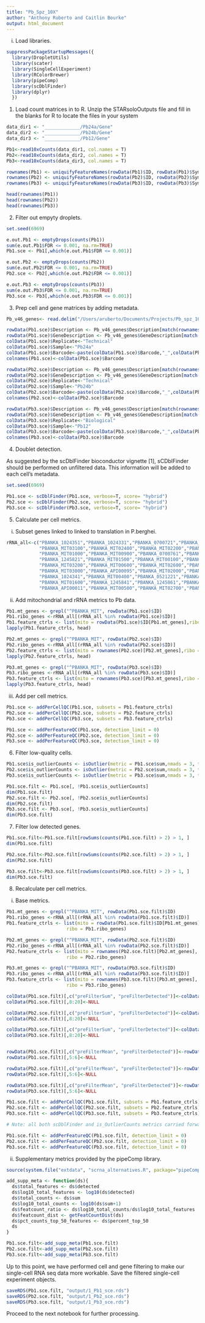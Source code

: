 ```yaml
---
title: "Pb_Spz_10X"
author: "Anthony Ruberto and Caitlin Bourke"
output: html_document
---
```


  i. Load libraries.

```r

suppressPackageStartupMessages({
  library(DropletUtils)
  library(scater)
  library(SingleCellExperiment)
  library(RColorBrewer)
  library(pipeComp)
  library(scDblFinder)
  library(dplyr)
  })

```

1. Load count matrices in to R.
Unzip the STARsoloOutputs file and fill in the blanks for R to locate the files in your system

```r

data_dir1 <- "_____________/Pb24a/Gene"
data_dir2 <- "_____________/Pb24b/Gene"
data_dir3 <- "_____________/Pb12/Gene"

Pb1<-read10xCounts(data_dir1, col.names = T)
Pb2<-read10xCounts(data_dir2, col.names = T)
Pb3<-read10xCounts(data_dir3, col.names = T)

rownames(Pb1) <- uniquifyFeatureNames(rowData(Pb1)$ID, rowData(Pb1)$Symbol)
rownames(Pb2) <- uniquifyFeatureNames(rowData(Pb2)$ID, rowData(Pb2)$Symbol)
rownames(Pb3) <- uniquifyFeatureNames(rowData(Pb3)$ID, rowData(Pb3)$Symbol)

head(rownames(Pb1))
head(rownames(Pb2))
head(rownames(Pb3))

```

2. Filter out empyty droplets. 

```r

set.seed(6969)

e.out.Pb1 <- emptyDrops(counts(Pb1))
sum(e.out.Pb1$FDR <= 0.001, na.rm=TRUE)
Pb1.sce <- Pb1[,which(e.out.Pb1$FDR <= 0.001)]

e.out.Pb2 <- emptyDrops(counts(Pb2))
sum(e.out.Pb2$FDR <= 0.001, na.rm=TRUE)
Pb2.sce <- Pb2[,which(e.out.Pb2$FDR <= 0.001)]

e.out.Pb3 <- emptyDrops(counts(Pb3))
sum(e.out.Pb3$FDR <= 0.001, na.rm=TRUE)
Pb3.sce <- Pb3[,which(e.out.Pb3$FDR <= 0.001)]

```

3. Prep cell and gene matrices by adding metadata.

```r

Pb_v46_genes<- read.delim("/Users/aruberto/Documents/Projects/Pb_spz_10X_sc/Analyses/R/PbANKA_v46_info.txt") %>% distinct()

rowData(Pb1.sce)$Description <- Pb_v46_genes$Description[match(rownames(Pb1.sce), Pb_v46_genes$Gene)]
rowData(Pb1.sce)$GeneDescription <- Pb_v46_genes$GeneDescription[match(rownames(Pb1.sce), Pb_v46_genes$Gene)]
colData(Pb1.sce)$Replicate<-"Technical"
colData(Pb1.sce)$Sample<-"Pb24a"
colData(Pb1.sce)$Barcode<-paste(colData(Pb1.sce)$Barcode,"_",colData(Pb1.sce)$Sample, sep = "")
colnames(Pb1.sce)<-colData(Pb1.sce)$Barcode

rowData(Pb2.sce)$Description <- Pb_v46_genes$Description[match(rownames(Pb2.sce), Pb_v46_genes$Gene)]
rowData(Pb2.sce)$GeneDescription <- Pb_v46_genes$GeneDescription[match(rownames(Pb2.sce), Pb_v46_genes$Gene)]
colData(Pb2.sce)$Replicate<-"Technical"
colData(Pb2.sce)$Sample<-"Pb24b"
colData(Pb2.sce)$Barcode<-paste(colData(Pb2.sce)$Barcode,"_",colData(Pb2.sce)$Sample, sep = "")
colnames(Pb2.sce)<-colData(Pb2.sce)$Barcode

rowData(Pb3.sce)$Description <- Pb_v46_genes$Description[match(rownames(Pb3.sce), Pb_v46_genes$Gene)]
rowData(Pb3.sce)$GeneDescription <- Pb_v46_genes$GeneDescription[match(rownames(Pb3.sce), Pb_v46_genes$Gene)]
colData(Pb3.sce)$Replicate<-"Biological"
colData(Pb3.sce)$Sample<-"Pb12"
colData(Pb3.sce)$Barcode<-paste(colData(Pb3.sce)$Barcode,"_",colData(Pb3.sce)$Sample, sep = "")
colnames(Pb3.sce)<-colData(Pb3.sce)$Barcode

```

4. Doublet detection.

As suggested by the scDblFinder bioconductor vignette [1], sCDblFinder should be performed on unfiltered data. This information will be added to each cell's metadata.

```r

set.seed(6969)

Pb1.sce <- scDblFinder(Pb1.sce, verbose=T, score= "hybrid")
Pb2.sce <- scDblFinder(Pb2.sce, verbose=T, score= "hybrid")
Pb3.sce <- scDblFinder(Pb3.sce, verbose=T, score= "hybrid")

```
5. Calculate per cell metrics.

  i. Subset genes linked to linked to translation in P.berghei.

```r

rRNA_all<-c("PBANKA_1024351","PBANKA_1024331","PBANKA_0700721","PBANKA_MIT00300","PBANKA_MIT00700","PBANKA_MIT02500",
            "PBANKA_MIT03100","PBANKA_MIT02400","PBANKA_MIT02200","PBANKA_MIT00800","PBANKA_MIT01200","PBANKA_MIT01700",
            "PBANKA_MIT01000","PBANKA_MIT00900","PBANKA_0700761","PBANKA_0622961","PBANKA_MIT01400","PBANKA_API00051",
            "PBANKA_1245821","PBANKA_MIT01500","PBANKA_MIT00100","PBANKA_MIT02300","PBANKA_MIT01300","PBANKA_MIT03600",
            "PBANKA_MIT03200","PBANKA_MIT00600","PBANKA_MIT02600","PBANKA_MIT02900","PBANKA_MIT00200","PBANKA_0622941",
            "PBANKA_MIT03000","PBANKA_API00095","PBANKA_MIT02000","PBANKA_0622921","PBANKA_MIT02800","PBANKA_0521241",
            "PBANKA_1024341","PBANKA_MIT00400","PBANKA_0521221","PBANKA_MIT03500","PBANKA_0521261","PBANKA_MIT03700",
            "PBANKA_MIT01600","PBANKA_1245841","PBANKA_1245861","PBANKA_MIT03300","PBANKA_MIT03400","PBANKA_API00055",
            "PBANKA_API00011","PBANKA_MIT00500","PBANKA_MIT02700","PBANKA_MIT02100","PBANKA_0700741")

```

  ii. Add mitochondrial and rRNA metrics to Pb data.

```r

Pb1.mt_genes <- grepl("^PBANKA_MIT", rowData(Pb1.sce)$ID)
Pb1.ribo_genes <-rRNA_all[(rRNA_all %in% rowData(Pb1.sce)$ID)]
Pb1.feature_ctrls <- list(mito = rowData(Pb1.sce)$ID[Pb1.mt_genes],ribo = Pb1.ribo_genes)
lapply(Pb1.feature_ctrls, head)

Pb2.mt_genes <- grepl("^PBANKA_MIT", rowData(Pb2.sce)$ID)
Pb2.ribo_genes <-rRNA_all[(rRNA_all %in% rowData(Pb2.sce)$ID)]
Pb2.feature_ctrls <- list(mito = rownames(Pb2.sce)[Pb2.mt_genes],ribo = Pb2.ribo_genes)
lapply(Pb2.feature_ctrls, head)

Pb3.mt_genes <- grepl("^PBANKA_MIT", rowData(Pb3.sce)$ID)
Pb3.ribo_genes <-rRNA_all[(rRNA_all %in% rowData(Pb3.sce)$ID)]
Pb3.feature_ctrls <- list(mito = rownames(Pb3.sce)[Pb3.mt_genes],ribo = Pb3.ribo_genes)
lapply(Pb3.feature_ctrls, head)

```
  iii. Add per cell metrics.

```r

Pb1.sce <- addPerCellQC(Pb1.sce, subsets = Pb1.feature_ctrls)
Pb2.sce <- addPerCellQC(Pb2.sce, subsets = Pb2.feature_ctrls)
Pb3.sce <- addPerCellQC(Pb3.sce, subsets = Pb3.feature_ctrls)

Pb1.sce <- addPerFeatureQC(Pb1.sce, detection_limit = 0)
Pb2.sce <- addPerFeatureQC(Pb2.sce, detection_limit = 0)
Pb3.sce <- addPerFeatureQC(Pb3.sce, detection_limit = 0)

```

6. Filter low-quality cells.

```r

Pb1.sce$is_outlierCounts <- isOutlier(metric = Pb1.sce$sum,nmads = 3, type = "higher", log = TRUE)
Pb2.sce$is_outlierCounts <- isOutlier(metric = Pb2.sce$sum,nmads = 3, type = "higher", log = TRUE)
Pb3.sce$is_outlierCounts <- isOutlier(metric = Pb3.sce$sum,nmads = 3, type = "higher", log = TRUE)

Pb1.sce.filt <- Pb1.sce[, !Pb1.sce$is_outlierCounts]
dim(Pb1.sce.filt)
Pb2.sce.filt <- Pb2.sce[, !Pb2.sce$is_outlierCounts]
dim(Pb2.sce.filt)
Pb3.sce.filt <- Pb3.sce[, !Pb3.sce$is_outlierCounts]
dim(Pb3.sce.filt)

```

7. Filter low detected genes.

```r

Pb1.sce.filt<-Pb1.sce.filt[rowSums(counts(Pb1.sce.filt) > 2) > 1, ]
dim(Pb1.sce.filt)

Pb2.sce.filt<-Pb2.sce.filt[rowSums(counts(Pb2.sce.filt) > 2) > 1, ]
dim(Pb2.sce.filt)

Pb3.sce.filt<-Pb3.sce.filt[rowSums(counts(Pb3.sce.filt) > 2) > 1, ]
dim(Pb3.sce.filt)

```

8. Recalculate per cell metrics.

  i. Base metrics.

```r

Pb1.mt_genes <- grepl("^PBANKA_MIT", rowData(Pb1.sce.filt)$ID)
Pb1.ribo_genes <-rRNA_all[(rRNA_all %in% rowData(Pb1.sce.filt)$ID)]
Pb1.feature_ctrls <- list(mito = rowData(Pb1.sce.filt)$ID[Pb1.mt_genes],
                      ribo = Pb1.ribo_genes)

Pb2.mt_genes <- grepl("^PBANKA_MIT", rowData(Pb2.sce.filt)$ID)
Pb2.ribo_genes <-rRNA_all[(rRNA_all %in% rowData(Pb2.sce.filt)$ID)]
Pb2.feature_ctrls <- list(mito = rownames(Pb2.sce.filt)[Pb2.mt_genes],
                      ribo = Pb2.ribo_genes)

Pb3.mt_genes <- grepl("^PBANKA_MIT", rowData(Pb3.sce.filt)$ID)
Pb3.ribo_genes <-rRNA_all[(rRNA_all %in% rowData(Pb3.sce.filt)$ID)]
Pb3.feature_ctrls <- list(mito = rownames(Pb3.sce.filt)[Pb3.mt_genes],
                      ribo = Pb3.ribo_genes)

colData(Pb1.sce.filt)[,c("preFilterSum", "preFilterDetected")]<-colData(Pb1.sce.filt)[,8:9]
colData(Pb1.sce.filt)[,8:20]<-NULL

colData(Pb2.sce.filt)[,c("preFilterSum", "preFilterDetected")]<-colData(Pb2.sce.filt)[,8:9]
colData(Pb2.sce.filt)[,8:20]<-NULL

colData(Pb3.sce.filt)[,c("preFilterSum", "preFilterDetected")]<-colData(Pb3.sce.filt)[,8:9]
colData(Pb3.sce.filt)[,8:20]<-NULL


rowData(Pb1.sce.filt)[,c("preFilterMean", "preFilterDetected")]<-rowData(Pb1.sce.filt)[,5:6]
rowData(Pb1.sce.filt)[,5:6]<-NULL

rowData(Pb2.sce.filt)[,c("preFilterMean", "preFilterDetected")]<-rowData(Pb2.sce.filt)[,5:6]
rowData(Pb2.sce.filt)[,5:6]<-NULL

rowData(Pb3.sce.filt)[,c("preFilterMean", "preFilterDetected")]<-rowData(Pb3.sce.filt)[,5:6]
rowData(Pb3.sce.filt)[,5:6]<-NULL

Pb1.sce.filt <- addPerCellQC(Pb1.sce.filt, subsets = Pb1.feature_ctrls)
Pb2.sce.filt <- addPerCellQC(Pb2.sce.filt, subsets = Pb2.feature_ctrls)
Pb3.sce.filt <- addPerCellQC(Pb3.sce.filt, subsets = Pb3.feature_ctrls)

# Note: all both scDblFinder and is_OutlierCounts metrics carried forward are based on the PRE-FILTERED cell numbers.

Pb1.sce.filt <- addPerFeatureQC(Pb1.sce.filt, detection_limit = 0)
Pb2.sce.filt <- addPerFeatureQC(Pb2.sce.filt, detection_limit = 0)
Pb3.sce.filt <- addPerFeatureQC(Pb3.sce.filt, detection_limit = 0)

```

  ii. Supplementary metrics provided by the pipeComp library.

```r

source(system.file("extdata", "scrna_alternatives.R", package="pipeComp"))

add_supp_meta <- function(ds){
  ds$total_features <- ds$detected
  ds$log10_total_features <- log10(ds$detected)
  ds$total_counts <- ds$sum
  ds$log10_total_counts <- log10(ds$sum+1)
  ds$featcount_ratio <- ds$log10_total_counts/ds$log10_total_features
  ds$featcount_dist <- getFeatCountDist(ds)
  ds$pct_counts_top_50_features <- ds$percent_top_50
  ds
}

Pb1.sce.filt<-add_supp_meta(Pb1.sce.filt)
Pb2.sce.filt<-add_supp_meta(Pb2.sce.filt)
Pb3.sce.filt<-add_supp_meta(Pb3.sce.filt)

```

Up to this point, we have performed cell and gene filtering to make our single-cell RNA seq data more workable. Save the filtered single-cell experiment objects. 

```r

saveRDS(Pb1.sce.filt, "output/1_Pb1_sce.rds")
saveRDS(Pb2.sce.filt, "output/1_Pb2_sce.rds")
saveRDS(Pb3.sce.filt, "output/1_Pb3_sce.rds")

```

Proceed to the next notebook for further processing.

